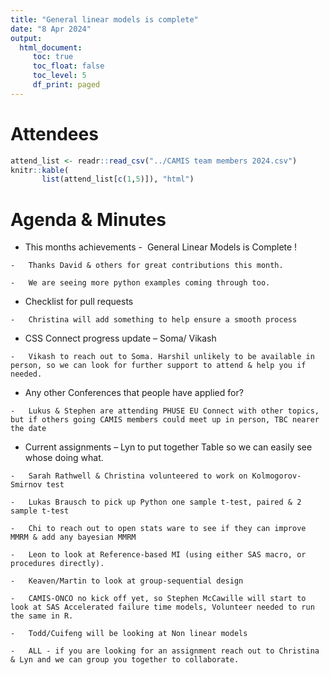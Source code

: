 ```yaml
---
title: "General linear models is complete"
date: "8 Apr 2024"
output:
  html_document: 
     toc: true
     toc_float: false
     toc_level: 5
     df_print: paged
---
```


# Attendees

```r
attend_list <- readr::read_csv("../CAMIS team members 2024.csv")
knitr::kable(
       list(attend_list[c(1,5)]), "html")
```

# Agenda & Minutes

-   This months achievements -  General Linear Models is Complete !

```         
-   Thanks David & others for great contributions this month.

-   We are seeing more python examples coming through too.
```

-   Checklist for pull requests

```         
-   Christina will add something to help ensure a smooth process
```

-   CSS Connect progress update -- Soma/ Vikash

```         
-   Vikash to reach out to Soma. Harshil unlikely to be available in person, so we can look for further support to attend & help you if needed.
```

-   Any other Conferences that people have applied for?

```         
-   Lukus & Stephen are attending PHUSE EU Connect with other topics, but if others going CAMIS members could meet up in person, TBC nearer the date
```

-   Current assignments -- Lyn to put together Table so we can easily see whose doing what.

```         
-   Sarah Rathwell & Christina volunteered to work on Kolmogorov-Smirnov test

-   Lukas Brausch to pick up Python one sample t-test, paired & 2 sample t-test

-   Chi to reach out to open stats ware to see if they can improve MMRM & add any bayesian MMRM

-   Leon to look at Reference-based MI (using either SAS macro, or procedures directly).

-   Keaven/Martin to look at group-sequential design

-   CAMIS-ONCO no kick off yet, so Stephen McCawille will start to look at SAS Accelerated failure time models, Volunteer needed to run the same in R.

-   Todd/Cuifeng will be looking at Non linear models

-   ALL - if you are looking for an assignment reach out to Christina & Lyn and we can group you together to collaborate.
```
